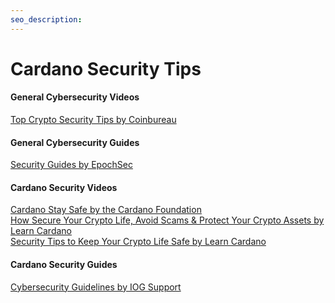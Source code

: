 ```yaml
---
seo_description:
---
```


# Cardano Security Tips

#### General Cybersecurity Videos
[Top Crypto Security Tips by Coinbureau](https://www.youtube.com/watch?v=h6m7psfXxzQ)

#### General Cybersecurity Guides
[Security Guides by EpochSec](https://epochsec.io/security-guides/)

#### Cardano Security Videos
[Cardano Stay Safe by the Cardano Foundation](https://forum.cardano.org/t/cardano-stay-safe-content-updated/28037)  
[How Secure Your Crypto Life, Avoid Scams & Protect Your Crypto Assets by Learn Cardano](https://www.youtube.com/watch?v=W2YeB5clm0k)  
[Security Tips to Keep Your Crypto Life Safe by Learn Cardano](https://www.youtube.com/watch?v=bRFEx_TNc24)  

#### Cardano Security Guides
[Cybersecurity Guidelines by IOG Support](https://iohk.zendesk.com/hc/en-us/articles/900005141163-Cybersecurity-guidelines-for-Cardano-users)  
